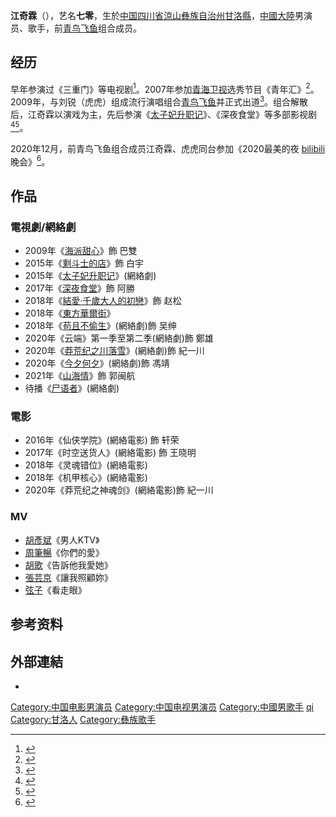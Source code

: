 {{藝人
| 姓名 = 江奇霖
| 類型 = 男艺人
| 圖片 =
| 圖片尺寸 =
| 圖片簡介 =
| 英文名 = A-JOE
| 羅馬拼音 = Jiang Qilin
| 綽號 = 七零
| 國籍 = {{PRC}}
| 民族 = [[彝族|彝族]]
| 籍貫 = 
| 出生日期 = {{birth date and age|1985|4|2}}
| 出生地點 = {{CHN}}[[四川省|四川省]][[涼山彝族自治州|涼山彝族自治州]][[甘洛縣|甘洛縣]]
| 職業 = [[演員|演員]]、[[歌手|歌手]]
| 語言 = [[漢語|漢語]]、[[英語|英語]]、漢語方言[[四川話|四川話]]、[[彝語|彝語]]
| 配偶 =  {{marriage |[[周奇奇|周奇奇]]|2019|}}
| 教育程度 = [[中北英皇演藝進修學校|中北英皇演藝進修學校]]表演本科
| 出道作 =
| 出道日期 = 2009年4月
| 代表作 =
| 活躍年代 = 2002年～
| 經紀公司 = [[金牌大風|金牌大風]]<br>[[乐漾影视|乐漾影视]]
| 網站 =
| 相關團體 = [[青鳥飛魚|青鳥飛魚]]
| 獎項 = 2009年勁歌王新人组合獎、2009年音樂風雲榜 年度最佳新人EP
| IMDb = 7832385
}}
'''江奇霖'''（{{bd|1985年|4月2日|}}），艺名'''七零'''，生於[[中華人民共和國|中国]][[四川省|四川省]][[涼山彝族自治州|涼山彝族自治州]][[甘洛縣|甘洛縣]]，[[中國大陸|中國大陸]]男演员、歌手，前[[青鸟飞鱼|青鸟飞鱼]]组合成员。

== 经历 ==
早年参演过《三重门》等电视剧<ref>{{cite web |editor=狐狸雨 |title=《为爱向前冲》男嘉宾：江奇霖 |url=https://yule.sohu.com/20060922/n245488586.shtml |website=搜狐娱乐 |publisher=搜狐 |accessdate=2020-12-17 |date=2006-09-22 |archive-date=2020-12-17 |archive-url=https://web.archive.org/web/20201217044544/https://yule.sohu.com/20060922/n245488586.shtml |dead-url=no }}</ref>。2007年参加[[青海卫视|青海卫视]]选秀节目《青年汇》<ref>{{cite web |editor=Alina |title=图：《青年汇》节目选手风采 － 七0 |url=https://yule.sohu.com/20070710/n250983051.shtml |website=搜狐娱乐 |publisher=搜狐 |accessdate=2020-12-17 |date=2007-07-10 |archive-date=2020-12-17 |archive-url=https://web.archive.org/web/20201217044457/https://yule.sohu.com/20070710/n250983051.shtml |dead-url=no }}</ref>。2009年，与刘锐（虎虎）组成流行演唱组合[[青鸟飞鱼|青鸟飞鱼]]并正式出道<ref>{{cite news |editor=王晓易 |title=新生团体青鸟飞鱼正式出道 接受公众考验 |url=https://ent.163.com/09/0113/16/4VI5S5M900032PPQ.html |accessdate=2020-12-17 |work=网易娱乐 |publisher=网易 |date=2009-01-13 |archive-date=2020-12-17 |archive-url=https://web.archive.org/web/20201217044458/https://ent.163.com/09/0113/16/4VI5S5M900032PPQ.html |dead-url=no }}</ref>。组合解散后，江奇霖以演戏为主，先后参演《[[太子妃升职记|太子妃升职记]]》、《深夜食堂》等多部影视剧<ref>{{cite news |editor=王静雅 |title=《太子妃升职记》霸屏 海铃江奇霖萝莉配大叔 |url=http://www.xinhuanet.com/ent/2016-01/08/c_128608739.htm |accessdate=2020-12-17 |work=新华网 |date=2016-01-08 |archive-date=2020-12-17 |archive-url=https://web.archive.org/web/20201217044457/http://www.xinhuanet.com/ent/2016-01/08/c_128608739.htm |dead-url=no }}</ref><ref>{{cite news |editor=潘宣 |title=《深夜食堂》江奇霖为演好拳击手苦练受伤成便饭 |url=https://ent.rednet.cn/c/2017/06/09/4319680.htm |accessdate=2020-12-17 |work=红网 |date=2017-06-09 |archive-date=2020-12-17 |archive-url=https://web.archive.org/web/20201217044503/https://ent.rednet.cn/c/2017/06/09/4319680.htm |dead-url=no }}</ref>。

2020年12月，前青鸟飞鱼组合成员江奇霖、虎虎同台参加《2020最美的夜 [[bilibili|bilibili]]晚会》<ref>{{cite news |author=刘诗琪 |editor=袁生 |title=2020最美的夜首波阵容海报公布“青鸟飞鱼”组合同台现身 |url=http://www.dzwww.com/xinwen/jishixinwen/202012/t20201217_7302571.htm |accessdate=2021-02-27 |work=大众网 |date=2020-12-17 |archive-date=2021-02-27 |archive-url=https://web.archive.org/web/20210227092934/http://www.dzwww.com/xinwen/jishixinwen/202012/t20201217_7302571.htm |dead-url=no }}</ref>。

== 作品 ==
=== 電視劇/網絡劇 ===
*2009年《[[海派甜心|海派甜心]]》飾 巴雙 
*2015年《[[剩斗士的店|剩斗士的店]]》飾 白宇
*2015年《[[太子妃升职记|太子妃升职记]]》(網絡劇)
*2017年《[[深夜食堂_(亚洲华语版)|深夜食堂]]》飾 阿勝
*2018年《[[結愛·千歲大人的初戀|結愛·千歲大人的初戀]]》飾 赵松
*2018年《[[東方華爾街_(電視劇)|東方華爾街]]》
*2018年《[[苟且不偷生|苟且不偷生]]》(網絡劇)飾 吴绅
*2020年《云端》第一季至第二季(網絡劇)飾 鄭雄
*2020年《[[莽荒纪之川落雪|莽荒纪之川落雪]]》(網絡劇)飾  紀一川
*2020年《[[今夕何夕|今夕何夕]]》(網絡劇)飾  馮靖
*2021年《[[山海情|山海情]]》飾 郭闽航
*待播《[[尸语者|尸语者]]》(網絡劇)

=== 電影 ===
*2016年《仙侠学院》(網絡電影) 飾  轩荣
*2017年《时空送货人》(網絡電影) 飾  王晓明
*2018年《灵魂错位》(網絡電影)
*2018年《机甲核心》(網絡電影)
*2020年《莽荒纪之神魂剑》(網絡電影)飾  紀一川

=== MV ===
* [[胡彥斌|胡彥斌]]《男人KTV》
* [[周筆暢|周筆暢]]《你們的愛》
* [[胡歌|胡歌]]《告訴他我愛她》
* [[張芸京|張芸京]]《讓我照顧妳》
* [[弦子|弦子]]《看走眼》

== 参考资料 ==
{{reflist}}

== 外部連結 ==
*{{Sinaweibo|1730338264}}

{{DEFAULTSORT:jiang qilin}}
[[Category:中国电影男演员|Category:中国电影男演员]]
[[Category:中国电视男演员|Category:中国电视男演员]]
[[Category:中國男歌手|Category:中國男歌手]]
[[Category:江姓|qi]]
[[Category:甘洛人|Category:甘洛人]]
[[Category:彝族歌手|Category:彝族歌手]]